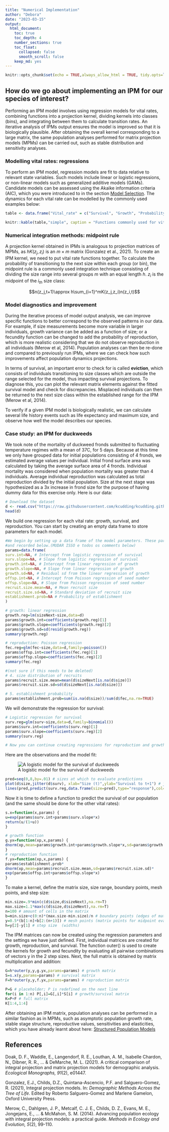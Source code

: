 ---
title: "Numerical Implementation"
author: "Debora"
date: "2023-03-15"
output:
  html_document:
    toc: true
    toc_depth: 4
    number_sections: true
    toc_float:
      collapsed: false
      smooth_scroll: false
    keep_md: yes
---

```{r setup, include=FALSE}
knitr::opts_chunk$set(echo = TRUE,always_allow_html = TRUE, tidy.opts=list(width.cutoff=60), tidy=TRUE, dev = "jpeg", dpi = 300)
```

## How do we go about implementing an IPM for our species of interest?

Performing an IPM model involves using regression models for vital rates, combining functions into a projection kernel, dividing kernels into classes (bins), and integrating between them to calculate transition rates. An iterative analysis of IPMs output ensures the model is improved so that it is biologically plausible. After obtaining the overall kernel corresponding to a large matrix, the same population analyses performed for matrix projection models (MPMs) can be carried out, such as stable distribution and sensitivity analyses.     

### Modelling vital rates: regressions

To perform an IPM model, regression models are fit to data relative to relevant state variables. Such models include linear or logistic regressions, or non-linear models such as generalized additive models (GAMs). Candidate models can be assessed using the Akaike information criteria (AIC), which you were introduced to in the section [Model Selection](https://www.ecotheory.ca/teach/BIOL652.html#model-selection-how-do-we-tell-which-model-to-use-for-our-data). The dynamics for each vital rate can be modelled by the commonly used examples below:

```{r, echo=FALSE}
table <- data.frame("Vital_rate" = c("Survival", "Growth", "Probability of life-history transition (eg., flowering)", "Offspring number (eg., fruit number)", "Recruit size distribution"),"Function" = c("Logistic regression (generalized linear model with binomial link function)", "Linear model with normal error distribution","Poisson regression (generalized linear model with log link function)","Logistic regression (generalized linear model with binomial link function)","Normal or log-normal distribution"))

knitr::kable(table,"simple", caption = "Functions commonly used for vital rates")
```


### Numerical integration methods: midpoint rule

A projection kernel obtained in IPMs is analogous to projection matrices of MPMs, as $hK(z_j, z_i)$ is an $m\times m$ matrix (Gonzalez et al., 2021). To create an IPM kernel, we need to put vital rate functions together. To calculate the probability of transitioning to the next size within each group (or bin), the midpoint rule is a commonly used integration technique consisting of dividing the size range into several groups *m* with an equal length *h*. *z~i~* is the midpoint of the *i~th~* size class: 

$$n(z_j,t+1)\approx h\sum_{i=1}^mK(z_j,z_i)n(z_i,t)$$ 

### Model diagnostics and improvement

During the iterative process of model output analysis, we can improve specific functions to better correspond to the observed patterns in our data. For example, if size measurements become more variable in larger individuals, growth variance can be added as a function of size; or a fecundity function can be changed to add the probability of reproduction, which is more realistic considering that we do not observe reproduction in all individuals (Merow et al, 2014). Population analyses can then be re-done and compared to previously run IPMs, where we can check how such improvements affect population dynamics projections.

In terms of survival, an important error to check for is called **eviction**, which consists of individuals transitioning to size classes which are outside the range selected for the model, thus impacting survival projections. To diagnose this, you can plot the relevant matrix elements against the fitted survival model and check for discrepancies. Misplaced individuals can then be returned to the next size class within the established range for the IPM (Merow et al, 2014).

To verify if a given IPM model is biologically realistic, we can calculate several life history events such as  life expectancy and maximum size, and observe how well the model describes our species. 

### Case study: an IPM for duckweeds
We took note of the mortality of duckweed fronds submitted to fluctuating temperature regimes with a mean of 37C, for 5 days. Because at this time we only have grouped data for initial populations consisting of 4 fronds, we estimated average values per individual. Initial frond surface area was calculated by taking the average surface area of 4 fronds. Individual mortality was considered when population mortality was greater than 4 individuals. Average individual reproduction was calculated as total reproduction divided by the initial population. Size at the next stage was hypothesized as a 3x increase in frond size for the purpose of having dummy data for this exercise only. Here is our data:

```{r,comment = "NA"}
# Download the dataset
d <- read.csv("https://raw.githubusercontent.com/kcudding/kcudding.github.io/main/teach/ipm_duckweed.csv",header=TRUE, stringsAsFactors = TRUE,fileEncoding="UTF-8-BOM")
head(d)
```

We build one regression for each vital rate: growth, survival, and reproduction. You can start by creating an empty data frame to store parameters for each model. 

```{r, include=FALSE}
#We begin by setting up a data frame of the model parameters. These parameters will be estimated
#and recorded below.(MUDAR ISSO e todos os comments below)
params=data.frame(
surv.int=NA, # Intercept from logistic regression of survival
surv.slope=NA, # Slope from logistic regression of survival
growth.int=NA, # Intercept from linear regression of growth
growth.slope=NA, # Slope from linear regression of growth
growth.sd=NA, # Residual sd from the linear regression of growth
offsp.int=NA, # Intercept from Poisson regression of seed number
offsp.slope=NA, # Slope from Poisson regression of seed number
recruit.size.mean=NA, # Mean recruit size
recruit.size.sd=NA, # Standard deviation of recruit size
establishment.prob=NA # Probability of establishment
)

# growth: linear regression
growth.reg=lm(sizeNext~size,data=d)
params$growth.int=coefficients(growth.reg)[1]
params$growth.slope=coefficients(growth.reg)[2]
params$growth.sd=sd(resid(growth.reg))
summary(growth.reg)

# reproduction: Poisson regression
fec.reg=glm(fec~size,data=d,family=poisson())
params$offsp.int=coefficients(fec.reg)[1]
params$offsp.slope=coefficients(fec.reg)[2]
summary(fec.reg)

#(not sure if this needs to be deleted)
# 4. size distribution of recruits
params$recruit.size.mean=mean(d$sizeNext[is.na(d$size)])
params$recruit.size.sd=sd(d$sizeNext[is.na(d$size)])

# 5. establishment probability
params$establishment.prob=sum(is.na(d$size))/sum(d$fec,na.rm=TRUE)
```

We will demonstrate the regression for survival:
```{r,comment = "NA"}
# Logistic regression for survival
surv.reg=glm(surv~size,data=d,family=binomial())
params$surv.int=coefficients(surv.reg)[1]
params$surv.slope=coefficients(surv.reg)[2]
summary(surv.reg)

# Now you can continue creating regressions for reproduction and growth
```

Here are the observations and the model fit:

![A logistic model for the survival of duckweeds](https://raw.github.com/kcudding/kcudding.github.io/main/teach/unnamed-chunk-5-1.jpeg){ dpi=300 }  

```{r, include=FALSE}
pred=seq(0,8,by=.01) # sizes at which to evaluate predictions
plot(d$size,jitter(d$surv), xlab="Size (t)",ylab="Survival to t+1") # jittered
lines(pred,predict(surv.reg,data.frame(size=pred),type="response"),col="blue",lwd=3)
```

Now it is time to define a function to predict the survival of our population (and the same should be done for the other vital rates):
```{r,comment = "NA"}
s.x=function(x,params) {
u=exp(params$surv.int+params$surv.slope*x)
return(u/(1+u))
}
```

```{r =, include=FALSE}
# growth function
g.yx=function(xp,x,params) {
dnorm(xp,mean=params$growth.int+params$growth.slope*x,sd=params$growth.sd)
}
# reproduction function
f.yx=function(xp,x,params) {
params$establishment.prob*
dnorm(xp,mean=params$recruit.size.mean,sd=params$recruit.size.sd)*
exp(params$offsp.int+params$offsp.slope*x)
}
```

To make a kernel, define the matrix size, size range, boundary points, mesh points, and step size:
```{r,comment = "NA"}
min.size=.9*min(c(d$size,d$sizeNext),na.rm=T)
max.size=1.1*max(c(d$size,d$sizeNext),na.rm=T)
n=100 # amount of cells in the matrix
b=min.size+c(0:n)*(max.size-min.size)/n # boundary points (edges of matrix)
y=0.5*(b[1:n]+b[2:(n+1)]) # mesh points (matrix points for midpoint evaluation)
h=y[2]-y[1] # step size  (widths)
```

The IPM matrices can now be created using the regression parameters and the settings we have just defined. First, individual matrices are created for growth, reproduction, and survival. The function outer() is used to create the kernels for growth and fecundity by evaluating all pairwise combinations of vectors y in the 2 step sizes. Next, the full matrix is obtained by matrix multiplication and addition:
```{r,comment = "NA"}
G=h*outer(y,y,g.yx,params=params) # growth matrix
S=s.x(y,params=params) # survival matrix
F=h*outer(y,y,f.yx,params=params) # reproduction matrix

P=G # placeholder; P is redefined on the next line
for(i in 1:n) P[,i]=G[,i]*S[i] # growth/survival matrix
K=P+F # full matrix
K[1:4,1:4]
```

After obtaining an IPM matrix, population analyses can be performed in a similar fashion as in MPMs, such as asymptotic population growth rate, stable stage structure, reproductive values, sensitivities and elasticities, which you have already learnt about here: [Structured Population Models](hhttps://www.ecotheory.ca/teach/BIOL652.html#structured-population-models)

## References
Doak, D. F., Waddle, E., Langendorf, R. E., Louthan, A. M., Isabelle Chardon, N., Dibner, R. R., ... & DeMarche, M. L. (2021). A critical comparison of integral projection and matrix projection models for demographic analysis. *Ecological Monographs, 91*(2), e01447.

Gonzalez, E.J., Childs, D.Z., Quintana-Ascencio, P.F. and Salguero-Gomez, R. (2021), Integral projection models. In: *Demographic Methods Across the Tree of Life*. Edited by Roberto Salguero-Gomez and Marlene Gamelon, Oxford University Press.

Merow, C., Dahlgren, J. P., Metcalf, C. J. E., Childs, D. Z., Evans, M. E., Jongejans, E., ... & McMahon, S. M. (2014). Advancing population ecology with integral projection models: a practical guide. *Methods in Ecology and Evolution, 5*(2), 99-110.
